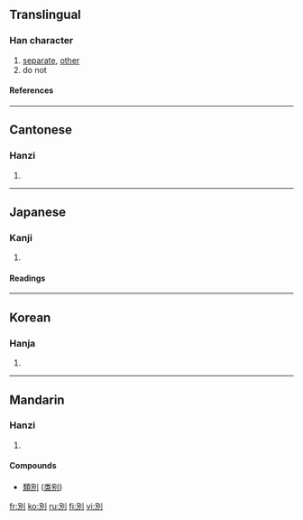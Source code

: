 {{see|别}}

==Translingual==
===Han character===
{{Han char|rad=刀|as=05|sn=7|four=6220<sub>0</sub>|canj=口尸中弓 (RSLN)}}
# [[separate]], [[other]]
# do not
====References====
{{Han ref|kx=0138.120|dkj=01924|dj=0312.010|hdz=10328.130|uh=5225|ud=21029|bh=A74F|bd=42831}}
----
==Cantonese==
===Hanzi===
{{yue-hanzi|jyut=|y=bit6}}
# {{defn|Cantonese}}
----
==Japanese==
===Kanji===
{{ja-kanji|grade=|rs=刀05}}
# {{defn|Japanese}} 
====Readings====
{{ja-readings|on=[[べつ]] (betsu), [[べち]] (bechi)|kun=[[わかれる]] (wakareru), [[わける]] (wakeru), [[わかれ]] (wakare)}}
----
==Korean==
===Hanja===
{{ko-hanja|hangeul=별|rv=byeol|mr=pyŏl}}
# {{defn|Korean}}
----
==Mandarin==
===Hanzi===
{{cmn-hanzi|sim=别|pin=[[bié]] (bie2)|wg=pieh<sup>2</sup>}}
# {{defn|Mandarin}}

====Compounds====
* [[類別]] ([[类别]])

[[fr:別]]
[[ko:別]]
[[ru:別]]
[[fi:別]]
[[vi:別]]